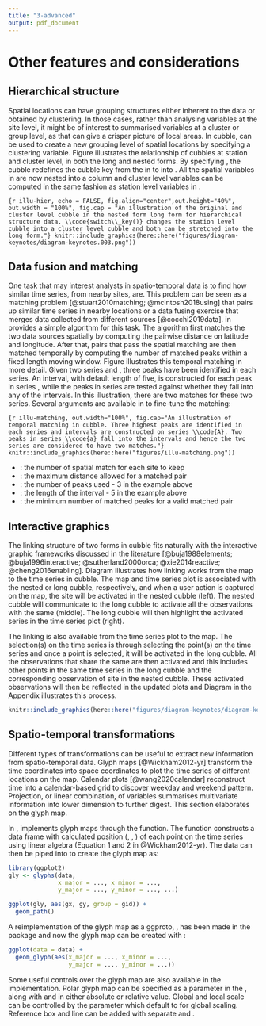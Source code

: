 ```yaml
---
title: "3-advanced"
output: pdf_document
---
```


# Other features and considerations {#others}

## Hierarchical structure

Spatial locations can have grouping structures either inherent to the data or obtained by clustering. In those cases, rather than analysing variables at the site level, it might be of interest to summarised variables at a cluster or group level, as that can give a crisper picture of local areas. In cubble, \code{switch_key()} can be used to create a new grouping level of spatial locations by specifying a clustering variable. Figure \ref{fig:illu-hier} illustrates the relationship of cubbles at station and cluster level, in both the long and nested forms. By specifying \code{cluster_nested <- station_nested \%>\% switch_key(key = cluster)}, the cubble redefines the cubble key from the \code{id} in \code{station_nested} to \code{cluster} into \code{cluster_nested}. All the spatial variables in \code{cluster} are now nested into a \code{.val} column and cluster level variables can be computed in the same fashion as station level variables in \code{station_nested}.

```{r illu-hier, echo = FALSE, fig.align="center",out.height="40%", out.width = "100%", fig.cap = "An illustration of the original and cluster level cubble in the nested form long form for hierarchical structure data. \\code{switch\\_key()} changes the station level cubble into a cluster level cubble and both can be stretched into the long form."}
knitr::include_graphics(here::here("figures/diagram-keynotes/diagram-keynotes.003.png"))
```

## Data fusion and matching {#matching}

One task that may interest analysts in spatio-temporal data is to find how similar time series, from nearby sites, are. This problem can be seen as a matching problem [@stuart2010matching; @mcintosh2018using] that pairs up similar time series in nearby locations or a data fusing exercise that merges data collected from different sources [@cocchi2019data]. \code{match_sites()} in \pkg{cubble} provides a simple algorithm for this task. The algorithm first matches the two data sources spatially by computing the pairwise distance on latitude and longitude. After that, pairs that pass the spatial matching are then matched temporally by computing the number of matched peaks within a fixed length moving window. Figure \ref{fig:illu-matching} illustrates this temporal matching in more detail. Given two series \code{A} and \code{a}, three peaks have been identified in each series. An interval, with default length of five, is constructed for each peak in series \code{A}, while the peaks in series \code{a} are tested against whether they fall into any of the intervals. In this illustration, there are two matches for these two series. Several arguments are available in \code{match_sites()} to fine-tune the matching:

```{r illu-matching, out.width="100%", fig.cap="An illustration of temporal matching in cubble. Three highest peaks are identified in each series and intervals are constructed on series \\code{A}. Two peaks in series \\code{a} fall into the intervals and hence the two series are considered to have two matches."}
knitr::include_graphics(here::here("figures/illu-matching.png"))
```

 - \code{spatial_n_keep}: the number of spatial match for each site to keep
 - \code{spatial_dist_max}: the maximum distance allowed for a matched pair
 - \code{temporal_n_highest}: the number of peaks used - 3 in the example above
 - \code{temporal_window}: the length of the interval - 5 in the example above
 - \code{temporal_min_match}: the minimum number of matched peaks for a valid matched pair

## Interactive graphics

<!-- Interactive graphics can listen to users' actions on the plot to provide additional information that facilitates data exploration. This is a useful technique for spatio-temporal data since users can zoom or pan the map to view the local and global structure of the map; use tooltips or popups to query more information about a graphic element; or highlight points to explore its linked views in other plots. In the R community, many implementations have been developed to connect \proglang{R} to \proglang{javascript} to create interactive graphics. In relation to spatio, temporal, and spatio-temporal data, the general purpose packages \pkg{plotly} [@plotly] and \pkg{leaflet} [@leaflet] realise various interactive actions through their corresponding javascript libraries. \pkg{crosstalk} [@crosstalk] and \pkg{tsibbletalk} [@tsibbletalk] implement brushed linking between htmlwidgets. \pkg{ggiraph} [@ggiraph] enables tooltip, self-linking, and customised actions specified through its own \proglang{javascript}. -->

<!-- While many graphic implementations present worked examples to illustrate the usage of the package, few documents the underlying pipeline that transforms the raw data step-by-step to the final view on the screen. There have been some early work in building the data pipeline for (interactive) graphics [@buja1988elements; @buja1996interactive;  @sutherland2000orca] and more recent discussions include @wickham2009plumbing, @xie2014reactive, and @cheng2016enabling. -->

The linking structure of two forms in cubble fits naturally with the interactive graphic frameworks discussed in the literature [@buja1988elements; @buja1996interactive;  @sutherland2000orca; @xie2014reactive; @cheng2016enabling]. Diagram \ref{fig:illu-interactive} illustrates how linking works from the map to the time series in cubble. The map and time series plot is associated with the nested or long cubble, respectively, and when a user action is captured on the map, the site will be activated in the nested cubble (left). The nested cubble will communicate to the long cubble to activate all the observations with the same \code{id} (middle). The long cubble will then highlight the activated series in the time series plot (right).

The linking is also available from the time series plot to the map. The selection(s) on the time series is through selecting the point(s) on the time series and once a point is selected, it will be activated in the long cubble. All the observations that share the same \code{id} are then activated and this includes other points in the same time series in the long cubble and the corresponding observation of site in the nested cubble. These activated observations will then be reflected in the updated plots and Diagram \ref{fig:illu-interactive-2} in the Appendix illustrates this process.

```r
knitr::include_graphics(here::here("figures/diagram-keynotes/diagram-keynotes.004.png"))
```

## Spatio-temporal transformations {#st_transformation}

Different types of transformations can be useful to extract new information from spatio-temporal data. Glyph maps [@Wickham2012-yr] transform the time coordinates into space coordinates to plot the time series of different locations on the map. Calendar plots [@wang2020calendar] reconstruct time into a calendar-based grid to discover weekday and weekend pattern. Projection, or linear combination, of variables summarises multivariate information into lower dimension to further digest. This section elaborates on the glyph map.

In \proglang{R}, \pkg{GGally} implements glyph maps through the \code{glyphs()} function. The function constructs a data frame with calculated position (\code{gx}, \code{gy}, \code{gid}) of each point on the time series using linear algebra (Equation 1 and 2 in @Wickham2012-yr). The data can then be piped into \code{ggplot} to create the glyph map as:

```r
library(ggplot2)
gly <- glyphs(data,
              x_major = ..., x_minor = ...,
              y_major = ..., y_minor = ..., ...)

ggplot(gly, aes(gx, gy, group = gid)) +
  geom_path()
```

A reimplementation of the glyph map as a ggproto, \code{GeomGlyph}, has been made in the \pkg{cubble} package and now the glyph map can be created with \code{geom_glyph()}:

```r
ggplot(data = data) +
  geom_glyph(aes(x_major = ..., x_minor = ...,
                 y_major = ..., y_minor = ...))
```

Some useful controls over the glyph map are also available in the \code{geom_glyph()} implementation. Polar glyph map can be specified as a parameter \code{polar = TRUE} in the \code{geom_glyph()}, along with \code{width} and \code{height} in either absolute or relative value. Global and local scale can be controlled by the parameter \code{global_rescale} which default to \code{TRUE} for global scaling. Reference box and line can be added with separate \code{geom_glyph_box()} and \code{geom_glyph_line()}.
